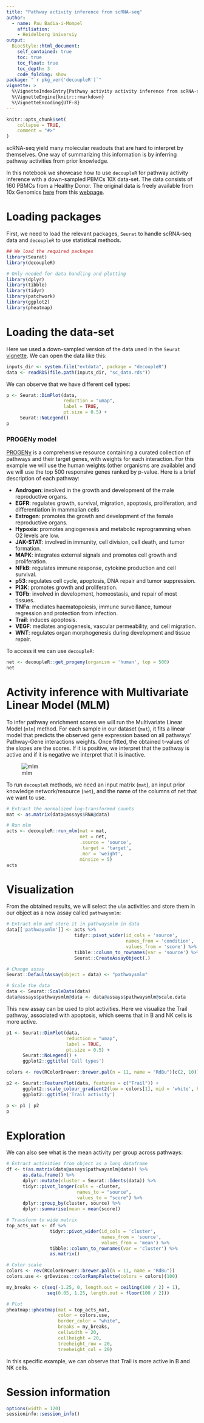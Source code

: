 ```yaml
---
title: "Pathway activity inference from scRNA-seq"
author:
  - name: Pau Badia-i-Mompel
    affiliation:
    - Heidelberg Universiy
output: 
  BiocStyle::html_document:
    self_contained: true
    toc: true
    toc_float: true
    toc_depth: 3
    code_folding: show
package: "`r pkg_ver('decoupleR')`"
vignette: >
  %\VignetteIndexEntry{Pathway activity activity inference from scRNA-seq}
  %\VignetteEngine{knitr::rmarkdown}
  %\VignetteEncoding{UTF-8}
---
```


```r
knitr::opts_chunk$set(
    collapse = TRUE,
    comment = "#>"
)
```

scRNA-seq yield many molecular readouts that are hard to interpret by
themselves. One way of summarizing this information is by inferring pathway
activities from prior knowledge.

In this notebook we showcase how to use `decoupleR` for pathway activity
inference with a down-sampled PBMCs 10X data-set. The data consists of 160 
PBMCs from a Healthy Donor. The original data is freely available from 10x Genomics 
[here](https://cf.10xgenomics.com/samples/cell/pbmc3k/pbmc3k_filtered_gene_bc_matrices.tar.gz)
from this [webpage](https://support.10xgenomics.com/single-cell-gene-expression/datasets/1.1.0/pbmc3k).

# Loading packages
First, we need to load the relevant packages, `Seurat` to handle scRNA-seq data
and `decoupleR` to use statistical methods.

```r
## We load the required packages
library(Seurat)
library(decoupleR)

# Only needed for data handling and plotting
library(dplyr)
library(tibble)
library(tidyr)
library(patchwork)
library(ggplot2)
library(pheatmap)
```

# Loading the data-set
Here we used a down-sampled version of the data used in the `Seurat` 
[vignette](https://satijalab.org/seurat/articles/pbmc3k_tutorial.html).
We can open the data like this:
```r
inputs_dir <- system.file("extdata", package = "decoupleR")
data <- readRDS(file.path(inputs_dir, "sc_data.rds"))
```

We can observe that we have different cell types:
```r
p <- Seurat::DimPlot(data, 
                     reduction = "umap", 
                     label = TRUE, 
                     pt.size = 0.5) + 
     Seurat::NoLegend()
p
```

### PROGENy model

[PROGENy](https://saezlab.github.io/progeny/) is a comprehensive resource containing a curated collection of pathways and their target genes, with weights for each interaction.
For this example we will use the human weights (other organisms are available) and we will use the top 500 responsive genes ranked by p-value. Here is a brief description of each pathway:

- **Androgen**: involved in the growth and development of the male reproductive organs.
- **EGFR**: regulates growth, survival, migration, apoptosis, proliferation, and differentiation in mammalian cells
- **Estrogen**: promotes the growth and development of the female reproductive organs.
- **Hypoxia**: promotes angiogenesis and metabolic reprogramming when O2 levels are low.
- **JAK-STAT**: involved in immunity, cell division, cell death, and tumor formation.
- **MAPK**: integrates external signals and promotes cell growth and proliferation.
- **NFkB**: regulates immune response, cytokine production and cell survival.
- **p53**: regulates cell cycle, apoptosis, DNA repair and tumor suppression.
- **PI3K**: promotes growth and proliferation.
- **TGFb**: involved in development, homeostasis, and repair of most tissues.
- **TNFa**: mediates haematopoiesis, immune surveillance, tumour regression and protection from infection.
- **Trail**: induces apoptosis.
- **VEGF**: mediates angiogenesis, vascular permeability, and cell migration.
- **WNT**: regulates organ morphogenesis during development and tissue repair.

To access it we can use `decoupleR`:

```r
net <- decoupleR::get_progeny(organism = 'human', top = 500)
net
```

# Activity inference with Multivariate Linear Model (MLM)

To infer pathway enrichment scores we will run the Multivariate Linear Model (`mlm`) method. For each sample in our dataset (`mat`), it fits a linear model that predicts the observed gene expression based on all pathways' Pathway-Gene interactions weights.
Once fitted, the obtained t-values of the slopes are the scores. If it is positive, we interpret that the pathway is active and if it is negative we interpret that it is inactive.

![mlm](https://decoupler-py.readthedocs.io/en/1.4.0/_images/mlm.png)

To run `decoupleR` methods, we need an input matrix (`mat`), an input prior
knowledge network/resource (`net`), and the name of the columns of net that we
want to use.

```r
# Extract the normalized log-transformed counts
mat <- as.matrix(data@assays$RNA@data)

# Run mlm
acts <- decoupleR::run_mlm(mat = mat, 
                           net = net, 
                           .source = 'source', 
                           .target = 'target',
                           .mor = 'weight', 
                           minsize = 5)
acts
```

# Visualization
From the obtained results, we will select the `ulm` activities and store
them in our object as a new assay called `pathwaysmlm`:
```r
# Extract mlm and store it in pathwaysmlm in data
data[['pathwaysmlm']] <- acts %>%
                         tidyr::pivot_wider(id_cols = 'source', 
                                            names_from = 'condition',
                                            values_from = 'score') %>%
                         tibble::column_to_rownames(var = 'source') %>%
                         Seurat::CreateAssayObject(.)

# Change assay
Seurat::DefaultAssay(object = data) <- "pathwaysmlm"

# Scale the data
data <- Seurat::ScaleData(data)
data@assays$pathwaysmlm@data <- data@assays$pathwaysmlm@scale.data
```

This new assay can be used to plot activities. Here we visualize the Trail
pathway, associated with apoptosis, which seems that in B and NK cells is more
active.
```r
p1 <- Seurat::DimPlot(data, 
                      reduction = "umap", 
                      label = TRUE, 
                      pt.size = 0.5) + 
      Seurat::NoLegend() + 
      ggplot2::ggtitle('Cell types')

colors <- rev(RColorBrewer::brewer.pal(n = 11, name = "RdBu")[c(2, 10)])

p2 <- Seurat::FeaturePlot(data, features = c("Trail")) + 
      ggplot2::scale_colour_gradient2(low = colors[1], mid = 'white', high = colors[2]) +
      ggplot2::ggtitle('Trail activity')

p <- p1 | p2
p
```

# Exploration
We can also see what is the mean activity per group across pathways:
```r
# Extract activities from object as a long dataframe
df <- t(as.matrix(data@assays$pathwaysmlm@data)) %>%
      as.data.frame() %>%
      dplyr::mutate(cluster = Seurat::Idents(data)) %>%
      tidyr::pivot_longer(cols = -cluster, 
                          names_to = "source", 
                          values_to = "score") %>%
      dplyr::group_by(cluster, source) %>%
      dplyr::summarise(mean = mean(score))

# Transform to wide matrix
top_acts_mat <- df %>%
                tidyr::pivot_wider(id_cols = 'cluster', 
                                   names_from = 'source',
                                   values_from = 'mean') %>%
                tibble::column_to_rownames(var = 'cluster') %>%
                as.matrix()

# Color scale
colors <- rev(RColorBrewer::brewer.pal(n = 11, name = "RdBu"))
colors.use <- grDevices::colorRampPalette(colors = colors)(100)

my_breaks <- c(seq(-1.25, 0, length.out = ceiling(100 / 2) + 1),
               seq(0.05, 1.25, length.out = floor(100 / 2)))

# Plot
pheatmap::pheatmap(mat = top_acts_mat,
                   color = colors.use,
                   border_color = "white",
                   breaks = my_breaks,
                   cellwidth = 20,
                   cellheight = 20,
                   treeheight_row = 20,
                   treeheight_col = 20) 
```

In this specific example, we can observe that Trail is more active in B and NK
cells.

# Session information

```r
options(width = 120)
sessioninfo::session_info()
```